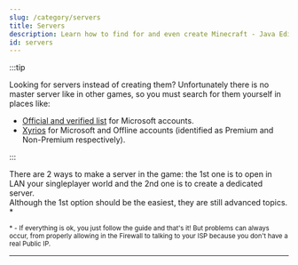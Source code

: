 ```yaml
---
slug: /category/servers
title: Servers
description: Learn how to find for and even create Minecraft - Java Edition servers
id: servers
---
```



:::tip

Looking for servers instead of creating them? Unfortunately there is no master server like in other games, so you must search for them yourself in places like:
- [Official and verified list](http://aka.ms/verifiedservers) for Microsoft accounts.
- [Xyrios](https://xyrios.com/minecraft/servers) for Microsoft and Offline accounts (identified as Premium and Non-Premium respectively).

:::

There are 2 ways to make a server in the game: the 1st one is to open in LAN your singleplayer world and the 2nd one is to create a dedicated server.\
Although the 1st option should be the easiest, they are still advanced topics. \*

<small>\* - If everything is ok, you just follow the guide and that's it! But problems can always occur, from properly allowing in the Firewall to talking to your ISP because you don't have a real Public IP.</small>

***

<DocCardList />
